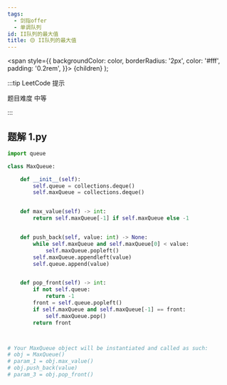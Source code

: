 ```yaml
---
tags:
  - 剑指offer
  - 单调队列
id: II队列的最大值
title: 🟡 II队列的最大值
---
```


  <span
    style={{
      backgroundColor: color,
      borderRadius: '2px',
      color: '#fff',
      padding: '0.2rem',
    }}>
    {children}
  </span>
);

:::tip LeetCode 提示

题目难度 <Highlight color="#ffc01e">中等</Highlight>

:::

## 题解 1.py

```py
import queue

class MaxQueue:

    def __init__(self):
        self.queue = collections.deque()
        self.maxQueue = collections.deque()


    def max_value(self) -> int:
        return self.maxQueue[-1] if self.maxQueue else -1


    def push_back(self, value: int) -> None:
        while self.maxQueue and self.maxQueue[0] < value:
            self.maxQueue.popleft()
        self.maxQueue.appendleft(value)
        self.queue.append(value)


    def pop_front(self) -> int:
        if not self.queue:
            return -1
        front = self.queue.popleft()
        if self.maxQueue and self.maxQueue[-1] == front:
            self.maxQueue.pop()
        return front



# Your MaxQueue object will be instantiated and called as such:
# obj = MaxQueue()
# param_1 = obj.max_value()
# obj.push_back(value)
# param_3 = obj.pop_front()
```



